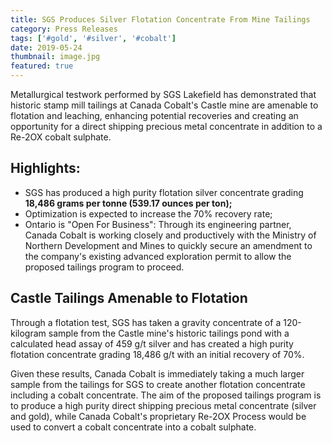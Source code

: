 ```yaml
---
title: SGS Produces Silver Flotation Concentrate From Mine Tailings
category: Press Releases
tags: ['#gold', '#silver', '#cobalt']
date: 2019-05-24
thumbnail: image.jpg
featured: true
---
```


Metallurgical testwork performed by SGS Lakefield has demonstrated that historic stamp mill tailings at Canada Cobalt's Castle mine are amenable to flotation and leaching, enhancing potential recoveries and creating an opportunity for a direct shipping precious metal concentrate in addition to a Re-2OX cobalt sulphate. 

## Highlights:

- SGS has produced a high purity flotation silver concentrate grading **18,486 grams per tonne (539.17 ounces per ton);**
- Optimization is expected to increase the 70% recovery rate;
- Ontario is "Open For Business": Through its engineering partner, Canada Cobalt is working closely and productively with the Ministry of Northern Development and Mines to quickly secure an amendment to the company's existing advanced exploration permit to allow the proposed tailings program to proceed.

## Castle Tailings Amenable to Flotation

Through a flotation test, SGS has taken a gravity concentrate of a 120-kilogram sample from the Castle mine's historic tailings pond with a calculated head assay of 459 g/t silver and has created a high purity flotation concentrate grading 18,486 g/t with an initial recovery of 70%. 

Given these results, Canada Cobalt is immediately taking a much larger sample from the tailings for SGS to create another flotation concentrate including a cobalt concentrate.  The aim of the proposed tailings program is to produce a high purity direct shipping precious metal concentrate (silver and gold), while Canada Cobalt's proprietary Re-2OX Process would be used to convert a cobalt concentrate into a cobalt sulphate.  

